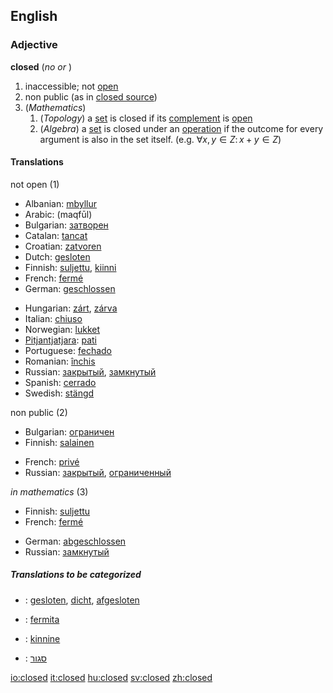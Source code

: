 ==English==

===Adjective===
'''closed'''  (''no'' {{compar}} ''or'' {{superl}})

# inaccessible; not [[open]]
# non public (as in [[closed source]])
# (''Mathematics'')
## (''Topology'') a [[set]] is closed if its [[complement]] is [[open]]
## (''Algebra'') a [[set]] is closed under an [[operation]] if the outcome for every argument is also in the set itself. (e.g. <math> \forall x,y \in Z:\, x + y \in Z</math>)

====Translations====
;not open (1)
{{top}}
*Albanian: [[mbyllur]]
*Arabic: {{ARchar|[[مقفول]]}} (maqfūl)
*Bulgarian: [[затворен]]
*Catalan: [[tancat]]
*Croatian: [[zatvoren]]
*Dutch: [[gesloten]]
*Finnish: [[suljettu]], [[kiinni]]
*French: [[fermé]]
*German: [[geschlossen]]
{{mid}}
*Hungarian: [[zárt]], [[zárva]]
*Italian: [[chiuso]]
*Norwegian: [[lukket]]
*[[Pitjantjatjara]]: [[pati]]
*Portuguese: [[fechado]]
*Romanian: [[închis]]
*Russian: [[закрытый]], [[замкнутый]]
*Spanish: [[cerrado]]
*Swedish: [[stängd]]
{{bottom}}

;non public (2)
{{top}}
*Bulgarian: [[ограничен]]
*Finnish: [[salainen]]
{{mid}}
*French: [[privé]]
*Russian: [[закрытый]], [[ограниченный]]
{{bottom}}

;''in mathematics'' (3)
{{top}}
*Finnish: [[suljettu]]
*French: [[fermé]]
{{mid}}
*German: [[abgeschlossen]]
*Russian: [[замкнутый]]
{{bottom}}

=====Translations to be categorized=====
{{checktrans}}

*{{ttbc|Dutch}}: [[gesloten]], [[dicht]], [[afgesloten]]
*{{ttbc|Esperanto}}: [[fermita]]
*{{ttbc|Estonian}}: [[kinnine]]
*{{ttbc|Hebrew}}: [[סגור]]

[[io:closed]]
[[it:closed]]
[[hu:closed]]
[[sv:closed]]
[[zh:closed]]